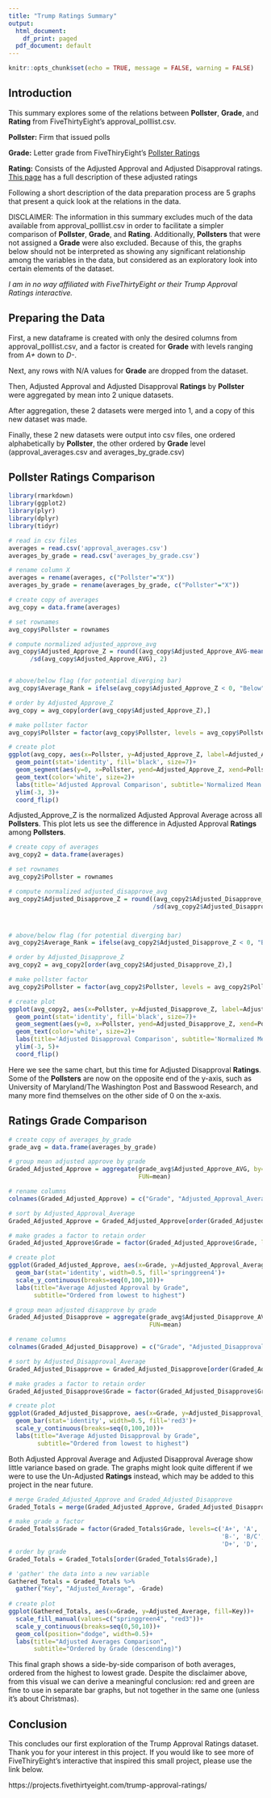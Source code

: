 ---
title: "Trump Ratings Summary"
output:
  html_document:
    df_print: paged
  pdf_document: default
---

```{r setup, include=FALSE}
knitr::opts_chunk$set(echo = TRUE, message = FALSE, warning = FALSE)
```

## Introduction

This summary explores some of the relations between **Pollster**, **Grade**, and **Rating** from FiveThirtyEight's approval_polllist.csv. 

**Pollster:** Firm that issued polls

**Grade:** Letter grade from FiveThiryEight's [Pollster Ratings](https://projects.fivethirtyeight.com/pollster-ratings/)

**Rating:** Consists of the Adjusted Approval and Adjusted Disapproval ratings. [This page](https://fivethirtyeight.com/features/how-were-tracking-donald-trumps-approval-ratings/) has a full description of these adjusted ratings

Following a short description of the data preparation process are 5 graphs that present a quick look at the relations in the data.

DISCLAIMER:
The information in this summary excludes much of the data available from approval_polllist.csv in order to facilitate a simpler comparison of **Pollster**, **Grade**, and **Rating**. Additionally, **Pollsters** that were not assigned a **Grade** were also excluded. Because of this, the graphs below should not be interpreted as showing any significant relationship among the variables in the data, but considered as an exploratory look into certain elements of the dataset.

*I am in no way affiliated with FiveThirtyEight or their Trump Approval Ratings interactive.*


## Preparing the Data

First, a new dataframe is created with only the desired columns from approval_polllist.csv, and a factor is created for **Grade** with levels ranging from *A+* down to *D-*.

Next, any rows with N/A values for **Grade** are dropped from the dataset.

Then, Adjusted Approval and Adjusted Disapproval **Ratings** by **Pollster** were aggregated by mean into 2 unique datasets.

After aggregation, these 2 datasets were merged into 1, and a copy of this new dataset was made.

Finally, these 2 new datasets were output into csv files, one ordered alphabetically by **Pollster**, the other ordered by **Grade** level (approval_averages.csv and averages_by_grade.csv)


## Pollster Ratings Comparison


```{r, echo=FALSE, error=TRUE, fig.width=8, fig.height=13}
library(rmarkdown)
library(ggplot2)
library(plyr)
library(dplyr)
library(tidyr)

# read in csv files
averages = read.csv('approval_averages.csv')
averages_by_grade = read.csv('averages_by_grade.csv')

# rename column X
averages = rename(averages, c("Pollster"="X"))
averages_by_grade = rename(averages_by_grade, c("Pollster"="X"))

# create copy of averages
avg_copy = data.frame(averages)

# set rownames
avg_copy$Pollster = rownames

# compute normalized adjusted_approve_avg
avg_copy$Adjusted_Approve_Z = round((avg_copy$Adjusted_Approve_AVG-mean(avg_copy$Adjusted_Approve_AVG))
      /sd(avg_copy$Adjusted_Approve_AVG), 2)


# above/below flag (for potential diverging bar)
avg_copy$Average_Rank = ifelse(avg_copy$Adjusted_Approve_Z < 0, "Below", "Above")

# order by Adjusted_Approve_Z
avg_copy = avg_copy[order(avg_copy$Adjusted_Approve_Z),]

# make pollster factor
avg_copy$Pollster = factor(avg_copy$Pollster, levels = avg_copy$Pollster)

# create plot
ggplot(avg_copy, aes(x=Pollster, y=Adjusted_Approve_Z, label=Adjusted_Approve_Z))+
  geom_point(stat='identity', fill='black', size=7)+
  geom_segment(aes(y=0, x=Pollster, yend=Adjusted_Approve_Z, xend=Pollster), color='black')+
  geom_text(color='white', size=2)+
  labs(title='Adjusted Approval Comparison', subtitle='Normalized Mean Adjusted Approval from approval_averages.csv')+
  ylim(-3, 3)+
  coord_flip()
```



Adjusted_Approve_Z is the normalized Adjusted Approval Average across all **Pollsters**.
This plot lets us see the difference in Adjusted Approval **Ratings** among **Pollsters**.






```{r, echo=FALSE, error=TRUE, fig.width=8, fig.height=13}

# create copy of averages
avg_copy2 = data.frame(averages)

# set rownames
avg_copy2$Pollster = rownames

# compute normalized adjusted_disapprove_avg
avg_copy2$Adjusted_Disapprove_Z = round((avg_copy2$Adjusted_Disapprove_AVG - mean(avg_copy2$Adjusted_Disapprove_AVG))
                                        /sd(avg_copy2$Adjusted_Disapprove_AVG), 2)



# above/below flag (for potential diverging bar)
avg_copy2$Average_Rank = ifelse(avg_copy2$Adjusted_Disapprove_Z < 0, "Below", "Above")

# order by Adjusted_Disapprove_Z
avg_copy2 = avg_copy2[order(avg_copy2$Adjusted_Disapprove_Z),]

# make pollster factor
avg_copy2$Pollster = factor(avg_copy2$Pollster, levels = avg_copy2$Pollster)

# create plot
ggplot(avg_copy2, aes(x=Pollster, y=Adjusted_Disapprove_Z, label=Adjusted_Disapprove_Z))+
  geom_point(stat='identity', fill='black', size=7)+
  geom_segment(aes(y=0, x=Pollster, yend=Adjusted_Disapprove_Z, xend=Pollster), color='black')+
  geom_text(color='white', size=2)+
  labs(title='Adjusted Disapproval Comparison', subtitle='Normalized Mean Adjusted Disapproval from approval_averages.csv')+
  ylim(-3, 5)+
  coord_flip()
```



Here we see the same chart, but this time for Adjusted Disapproval **Ratings**.
Some of the **Pollsters** are now on the opposite end of the y-axis, such as University of Maryland/The Washington Post and Basswood Research, and many more find themselves on the other side of 0 on the x-axis.






## Ratings Grade Comparison

```{r, echo=FALSE}
# create copy of averages_by_grade
grade_avg = data.frame(averages_by_grade)

# group mean adjusted approve by grade
Graded_Adjusted_Approve = aggregate(grade_avg$Adjusted_Approve_AVG, by=list(grade_avg$Grade),
                                    FUN=mean)

# rename columns
colnames(Graded_Adjusted_Approve) = c("Grade", "Adjusted_Approval_Average")

# sort by Adjusted_Approval_Average
Graded_Adjusted_Approve = Graded_Adjusted_Approve[order(Graded_Adjusted_Approve$Adjusted_Approval_Average),]

# make grades a factor to retain order
Graded_Adjusted_Approve$Grade = factor(Graded_Adjusted_Approve$Grade, levels=Graded_Adjusted_Approve$Grade)

# create plot
ggplot(Graded_Adjusted_Approve, aes(x=Grade, y=Adjusted_Approval_Average))+
  geom_bar(stat='identity', width=0.5, fill='springgreen4')+
  scale_y_continuous(breaks=seq(0,100,10))+
  labs(title="Average Adjusted Approval by Grade",
       subtitle="Ordered from lowest to highest")
```






```{r, echo=FALSE}
# group mean adjusted disapprove by grade
Graded_Adjusted_Disapprove = aggregate(grade_avg$Adjusted_Disapprove_AVG, by=list(grade_avg$Grade),
                                       FUN=mean)

# rename columns
colnames(Graded_Adjusted_Disapprove) = c("Grade", "Adjusted_Disapproval_Average")

# sort by Adjusted_Disapproval_Average
Graded_Adjusted_Disapprove = Graded_Adjusted_Disapprove[order(Graded_Adjusted_Disapprove$Adjusted_Disapproval_Average),]

# make grades a factor to retain order
Graded_Adjusted_Disapprove$Grade = factor(Graded_Adjusted_Disapprove$Grade, levels=Graded_Adjusted_Disapprove$Grade)

# create plot
ggplot(Graded_Adjusted_Disapprove, aes(x=Grade, y=Adjusted_Disapproval_Average))+
  geom_bar(stat='identity', width=0.5, fill='red3')+
  scale_y_continuous(breaks=seq(0,100,10))+
  labs(title="Average Adjusted Disapproval by Grade",
        subtitle="Ordered from lowest to highest")
```



Both Adjusted Approval Average and Adjusted Disapproval Average show little variance based on grade. The graphs might look quite different if we were to use the Un-Adjusted **Ratings** instead, which may be added to this project in the near future.






```{r, echo=FALSE, fig.width=10, fig.height=8}
# merge Graded_Adjusted_Approve and Graded_Adjusted_Disapprove
Graded_Totals = merge(Graded_Adjusted_Approve, Graded_Adjusted_Disapprove, by=1, all=TRUE)

# make grade a factor
Graded_Totals$Grade = factor(Graded_Totals$Grade, levels=c('A+', 'A', 'A-', 'A/B', 'B+', 'B',
                                                           'B-', 'B/C', 'C+', 'C', 'C-', 'C/D',
                                                           'D+', 'D', 'D-'))
# order by grade
Graded_Totals = Graded_Totals[order(Graded_Totals$Grade),]

# 'gather' the data into a new variable
Gathered_Totals = Graded_Totals %>%
  gather("Key", "Adjusted_Average", -Grade)
  
# create plot
ggplot(Gathered_Totals, aes(x=Grade, y=Adjusted_Average, fill=Key))+
  scale_fill_manual(values=c("springgreen4", "red3"))+
  scale_y_continuous(breaks=seq(0,50,10))+
  geom_col(position="dodge", width=0.5)+
  labs(title="Adjusted Averages Comparison",
       subtitle="Ordered by Grade (descending)")
```



This final graph shows a side-by-side comparison of both averages, ordered from the highest to lowest grade. Despite the disclaimer above, from this visual we can derive a meaningful conclusion: red and green are fine to use in separate bar graphs, but not together in the same one (unless it's about Christmas).




## Conclusion

This concludes our first exploration of the Trump Approval Ratings dataset. Thank you for your interest in this project. If you would like to see more of FiveThiryEight's interactive that inspired this small project, please use the link below.

https://projects.fivethirtyeight.com/trump-approval-ratings/






